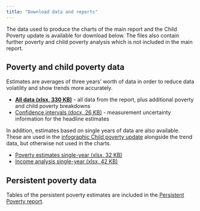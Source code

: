 ---
title: "Download data and reports"
---

<!-- Include skip target at the top of the document -->

<script>
  $(document).ready(function(){
    $head = $('#header');
    $head.prepend('<div class=\"skiptarget\"><a id=\"maincontent\">-</a></div>')
    });
</script>

The data used to produce the charts of the main report and the Child Poverty update is available for download below. The files also contain further poverty and child poverty analysis which is not included in the main report.
  
## Poverty and child poverty data

Estimates are averages of three years' worth of data in order to reduce data volatility and show trends more accurately.

- [**All data (xlsx, 330 KB)**](xls/All three-year average.xlsx) - all data from the report, plus additional poverty and child poverty breakdowns
- [Confidence intervals (docx, 26 KB)](https://www.gov.scot/binaries/content/documents/govscot/publications/statistics/2020/03/poverty-income-inequality-scotland-2016-19/documents/confidence-intervals/confidence-intervals/govscot%3Adocument/confidence-intervals.docx) - measurement uncertainty information for the headline estimates

In addition, estimates based on single years of data are also available. These are used in the [infographic Child poverty update](cpupdate.html) alongside the trend data, but otherwise not used in the charts.

- [Poverty estimates single-year (xlsx, 32 KB)](xls/Poverty single year.xlsx)
- [Income analysis single-year (xlsx, 42 KB)](xls/Income single year.xlsx)

## Persistent poverty data

Tables of the persistent poverty estimates are included in the [Persistent Poverty report](persistent.html).



